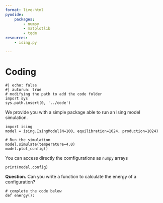 ```yaml
---
format: live-html
pyodide:
    packages:
        - numpy
        - matplotlib
        - tqdm
resources:
    - ising.py

---
```


# Coding {#coding .unnumbered}

```pyodide
#| echo: false
#| autorun: true
# modifying the path to add the code folder
import sys
sys.path.insert(0, '../code')
```

We provide you with a simple package able to run an Ising model simulation.


```pyodide
import ising
model = ising.IsingModel(N=100, equilibration=1024, production=1024)

# Run the simulation
model.simulate(temperature=4.0)
model.plot_config()

```

You can access directly the comfigurations as `numpy` arrays


```pyodide
print(model.config)
```

**Question.** Can you write a function to calculate the energy of a configuration?


```pyodide
# complete the code below
def energy():

```

